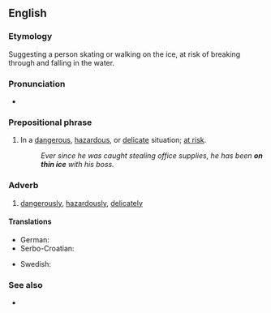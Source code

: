 ==English==

===Etymology===
Suggesting a person skating or walking on the ice, at risk of breaking through and falling in the water.

===Pronunciation===
* {{audio|En-au-on thin ice.ogg|Audio (AU)|lang=en}}

===Prepositional phrase===
{{en-PP}}

# {{lb|en|idiomatic}} In a [[dangerous]], [[hazardous]], or [[delicate]] situation; [[at risk]].
#: ''Ever since he was caught stealing office supplies, he has been '''on thin ice''' with his boss.''

===Adverb===
{{en-adv|-}}

# {{lb|en|idiomatic}} [[dangerously]], [[hazardously]], [[delicately]]

====Translations====
{{trans-top|at risk}}
* German: {{t+|de|auf dünnem Eis}}
* Serbo-Croatian: {{t|sh|на танком леду|tr=na tankom ledu|sc=Cyrl}}
{{trans-mid}}
* Swedish: {{t|sv|på tunn is}}
{{trans-bottom}}

===See also===
* {{l|en|skate on thin ice}}